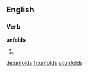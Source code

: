 ==English==

===Verb===
'''unfolds'''

# {{third-person singular of|unfold}}

[[de:unfolds]]
[[fr:unfolds]]
[[vi:unfolds]]